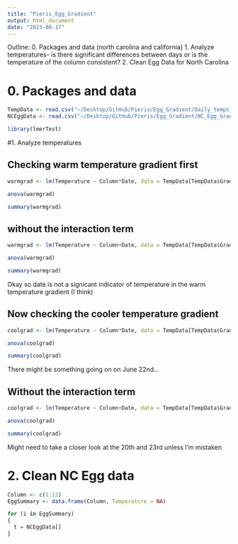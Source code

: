 ```yaml
---
title: "Pieris_Egg_Gradient"
output: html_document
date: "2023-08-17"
---
```

 
 Outline:
 0. Packages and data (north carolina and california)
 1. Analyze temperatures- is there significant differences between days or is the temperature of the column consistent?
 2. Clean Egg Data for North Carolina
 
 
 
# 0. Packages and data
```r
TempData <- read.csv("~/Desktop/GitHub/Pieris/Egg_Gradient/Daily_temps_cleaned.csv", header = TRUE)
NCEggData <- read.csv("~/Desktop/GitHub/Pieris/Egg_Gradient/NC_Egg_Gradient.csv", header = TRUE)
```
 
```r
library(lmerTest)
```

#1. Analyze temperatures 

## Checking warm temperature gradient first
```r
warmgrad <- lm(Temperature ~ Column*Date, data = TempData[TempData$Gradient_type == "warm", ])

anova(warmgrad)

summary(warmgrad)
```

## without the interaction term

```r
warmgrad <- lm(Temperature ~ Column+Date, data = TempData[TempData$Gradient_type == "warm", ])

anova(warmgrad)

summary(warmgrad)
```

Okay so date is not a signicant indicator of temperature in the warm temperature gradient (I think)

## Now checking the cooler temperature gradient

```r
coolgrad <- lm(Temperature ~ Column*Date, data = TempData[TempData$Gradient_type == "cool", ])

anova(coolgrad)

summary(coolgrad)
```

There might be something going on on June 22nd... 

## Without the interaction term

```r
coolgrad <- lm(Temperature ~ Column+Date, data = TempData[TempData$Gradient_type == "cool", ])

anova(coolgrad)

summary(coolgrad)
```

Might need to take a closer look at the 20th and 23rd unless I'm mistaken

# 2. Clean NC Egg data

```r
Column <- c(1:12)
EggSummary <- data.frame(Column, Temperature = NA)

for (i in EggSummary)
{
  t = NCEggData[]
}
```









